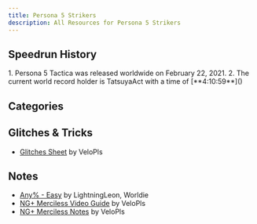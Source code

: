 ```yaml
---
title: Persona 5 Strikers
description: All Resources for Persona 5 Strikers
---
```



<DocsHero 
    content="Persona 5 Strikers is a spin-off of Persona 5 with gameplay elements from the Musou series."
    srcUrl={cover}
    alt="Persona 5 Strikers Cover"
/>

<LinkCard title="Leaderboards" href="https://www.speedrun.com/p5s" description="See all the submitted runs on Speedrun.com"/>

## Speedrun History
<Steps>
    1. Persona 5 Tactica was released worldwide on February 22, 2021.
    2. The current world record holder is TatsuyaAct with a time of [**4:10:59**]()
</Steps>

## Categories
<CardGrid>
    <Card title="Any%"></Card>
    <Card title="NG+"></Card>
</CardGrid>

## Glitches & Tricks
- [Glitches Sheet](https://docs.google.com/document/d/13J_5e2li2I4PBpq1dfuCVW7IsSUKwrwHGTefDKA1-RQ/edit?usp=sharing) by VeloPls

## Notes
- [Any% - Easy](https://docs.google.com/document/d/1oUctbcrltd4EeY5PmMJPwAouu9Oj1pyx_Cj2qB9oubA/edit?pli=1) by LightningLeon, Worldie
- [NG+ Merciless Video Guide](https://www.youtube.com/playlist?list=PL_hUaE030DGkuvJzugVZkE1NJT3tDQg-a) by VeloPls
- [NG+ Merciless Notes](https://docs.google.com/document/d/1RWUXm5j4p1fqAkEL3St-NGKTIb9UnwToW6HUpYrqbvU/edit) by VeloPls
